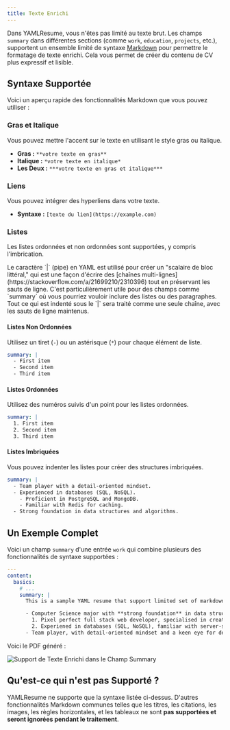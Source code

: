 ```yaml
---
title: Texte Enrichi
---
```


Dans YAMLResume, vous n'êtes pas limité au texte brut. Les champs `summary` dans
différentes sections (comme `work`, `education`, `projects`, etc.), supportent un
ensemble limité de syntaxe [Markdown](https://en.wikipedia.org/wiki/Markdown) pour
permettre le formatage de texte enrichi. Cela vous permet de créer du contenu de CV plus expressif et
lisible.

## Syntaxe Supportée

Voici un aperçu rapide des fonctionnalités Markdown que vous pouvez utiliser :

### Gras et Italique

Vous pouvez mettre l'accent sur le texte en utilisant le style gras ou italique.

-   **Gras :** `**votre texte en gras**`
-   **Italique :** `*votre texte en italique*`
-   **Les Deux :** `***votre texte en gras et italique***`

### Liens

Vous pouvez intégrer des hyperliens dans votre texte.

-   **Syntaxe :** `[texte du lien](https://example.com)`

### Listes

Les listes ordonnées et non ordonnées sont supportées, y compris l'imbrication.

<Callout title="Comprendre le caractère `|` pour les chaînes multi-lignes en YAML">
  Le caractère `|` (pipe) en YAML est utilisé pour créer un "scalaire de bloc littéral,"
  qui est une façon d'écrire des [chaînes multi-lignes](https://stackoverflow.com/a/21699210/2310396) tout en préservant
  les sauts de ligne. C'est particulièrement utile pour des champs comme `summary` où vous
  pourriez vouloir inclure des listes ou des paragraphes. Tout ce qui est indenté sous le `|`
  sera traité comme une seule chaîne, avec les sauts de ligne maintenus.
</Callout>

#### Listes Non Ordonnées

Utilisez un tiret (`-`) ou un astérisque (`*`) pour chaque élément de liste.

```yml lineNumbers
summary: |
  - First item
  - Second item
  - Third item
```

#### Listes Ordonnées

Utilisez des numéros suivis d'un point pour les listes ordonnées.

```yml lineNumbers
summary: |
  1. First item
  2. Second item
  3. Third item
```

#### Listes Imbriquées

Vous pouvez indenter les listes pour créer des structures imbriquées.

```yml lineNumbers
summary: |
  - Team player with a detail-oriented mindset.
  - Experienced in databases (SQL, NoSQL).
    - Proficient in PostgreSQL and MongoDB.
    - Familiar with Redis for caching.
  - Strong foundation in data structures and algorithms.
```

## Un Exemple Complet

Voici un champ `summary` d'une entrée `work` qui combine plusieurs des
fonctionnalités de syntaxe supportées :

```yml lineNumbers
---
content:
  basics:
    # ...
    summary: |
      This is a sample YAML resume that support limited set of markdown rich text syntax (bold, italics, links, lists):

      - Computer Science major with **strong foundation** in data structures, *algorithms*, and software development
        1. Pixel perfect full stack web developer, specialised in creating high-quality, visually appealing websites
        2. Experiened in databases (SQL, NoSQL), familiar with server-side technologies ([Node.js](https://nodejs.org/en), Express, etc.)
      - Team player, with detail-oriented mindset and a keen eye for design and user experiences
```

Voici le PDF généré :

![Support de Texte Enrichi dans le Champ Summary](/static/images/docs/content/rich-text/rich-text-support-in-summary-field.webp)

## Qu'est-ce qui n'est pas Supporté ?

YAMLResume ne supporte que la syntaxe listée ci-dessus. D'autres fonctionnalités Markdown communes
telles que les titres, les citations, les images, les règles horizontales, et les tableaux ne sont **pas
supportées et seront ignorées pendant le traitement**.
